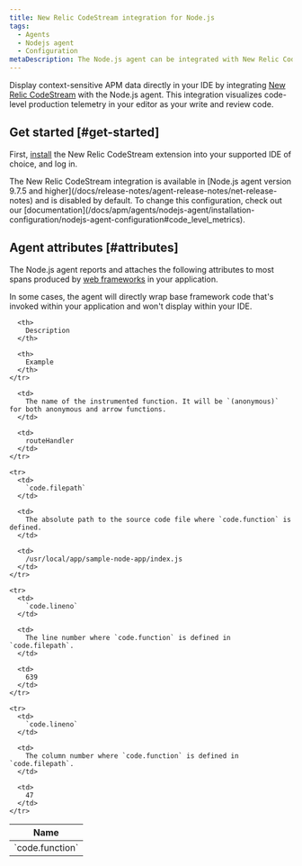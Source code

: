 ```yaml
---
title: New Relic CodeStream integration for Node.js
tags:
  - Agents
  - Nodejs agent
  - Configuration
metaDescription: The Node.js agent can be integrated with New Relic CodeStream to provide code level metrics.
---
```


Display context-sensitive APM data directly in your IDE by integrating [New Relic CodeStream](/docs/codestream/how-use-codestream/performance-monitoring#code-level) with the Node.js agent. This integration visualizes code-level production telemetry in your editor as your write and review code.

## Get started [#get-started]

First, [install](/docs/codestream/start-here/install-codestream) the New Relic CodeStream extension into your supported IDE of choice, and log in.

<Callout variant="important">
  The New Relic CodeStream integration is available in [Node.js agent version 9.7.5 and higher](/docs/release-notes/agent-release-notes/net-release-notes) and is disabled by default. To change this configuration, check out our [documentation](/docs/apm/agents/nodejs-agent/installation-configuration/nodejs-agent-configuration#code_level_metrics).
</Callout>

## Agent attributes [#attributes]

The Node.js agent reports and attaches the following attributes to most spans produced by [web frameworks](/docs/apm/agents/nodejs-agent/getting-started/compatibility-requirements-nodejs-agent#support) in your application.

<Callout variant="important">
  In some cases, the agent will directly wrap base framework code that's invoked within your application and won't display within your IDE.
</Callout>

<table>
  <thead>
    <tr>
      <th style={{ width: "300px" }}>
        Name
      </th>

      <th>
        Description
      </th>

      <th>
        Example
      </th>
    </tr>
  </thead>

  <tbody>
    <tr>
      <td>
        `code.function`
      </td>

      <td>
        The name of the instrumented function. It will be `(anonymous)` for both anonymous and arrow functions.
      </td>

      <td>
        routeHandler
      </td>
    </tr>

    <tr>
      <td>
        `code.filepath`
      </td>

      <td>
        The absolute path to the source code file where `code.function` is defined.
      </td>

      <td>
        /usr/local/app/sample-node-app/index.js
      </td>
    </tr>

    <tr>
      <td>
        `code.lineno`
      </td>

      <td>
        The line number where `code.function` is defined in `code.filepath`.
      </td>

      <td>
        639
      </td>
    </tr>

    <tr>
      <td>
        `code.lineno`
      </td>

      <td>
        The column number where `code.function` is defined in `code.filepath`.
      </td>

      <td>
        47
      </td>
    </tr>
  </tbody>
</table>

